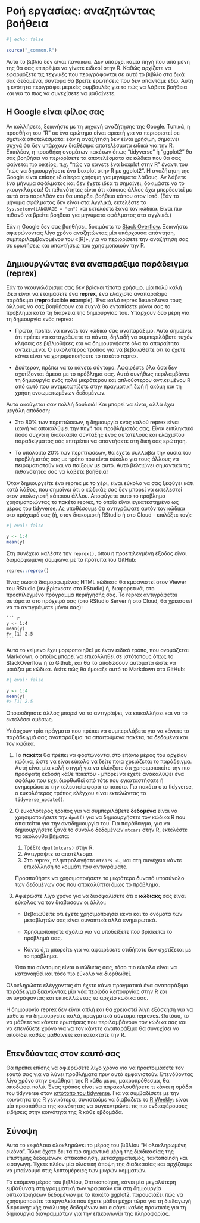# Ροή εργασίας: αναζητώντας βοήθεια {#sec-workflow-getting-help}

```r
#| echo: false

source("_common.R")
```

Αυτό το βιβλίο δεν είναι πανάκεια.
Δεν υπάρχει καμία πηγή που από μόνη της θα σας επιτρέψει να γίνετε ειδικοί στην R.
Καθώς αρχίζετε να εφαρμόζετε τις τεχνικές που περιγράφονται σε αυτό το βιβλίο στα δικά σας δεδομένα, σύντομα θα βρείτε ερωτήσεις που δεν απαντάμε εδώ.
Αυτή η ενότητα περιγράφει μερικές συμβουλές για το πώς να λάβετε βοήθεια και για το πως να συνεχίσετε να μαθαίνετε.

## Η Google είναι φίλος σας

Αν κολλήσετε, ξεκινήστε με τη μηχανή αναζήτησης της Google.
Τυπικά, η προσθήκη του "R" σε ένα ερώτημα είναι αρκετή για να περιοριστεί σε σχετικά αποτελέσματα: εάν η αναζήτηση δεν είναι χρήσιμη, σημαίνει συχνά ότι δεν υπάρχουν διαθέσιμα αποτελέσματα ειδικά για την R.
Επιπλέον, η προσθήκη ονομάτων πακέτων όπως "tidyverse" ή "ggplot2" θα σας βοηθήσει να περιορίσετε τα αποτελέσματα σε κώδικα που θα σας φαίνεται πιο οικείος, π.χ.
"πώς να κάνετε ένα boxplot στην R" έναντι του "πώς να δημιουργήσετε ένα boxplot στην R με ggplot2".
Η αναζήτηση της Google είναι επίσης ιδιαίτερα χρήσιμη για μηνύματα λάθους.
Αν λάβετε ένα μήνυμα σφάλματος και δεν έχετε ιδέα τι σημαίνει, δοκιμάστε να το γκουγκλάρετε!
Οι πιθανότητες είναι ότι κάποιος άλλος έχει μπερδευτεί με αυτό στο παρελθόν και θα υπάρξει βοήθεια κάπου στον Ιστό.
(Εάν το μήνυμα σφάλματος δεν είναι στα Αγγλικά, εκτελέστε το `Sys.setenv(LANGUAGE = "en")` και εκτελέστε ξανά τον κώδικα.
Είναι πιο πιθανό να βρείτε βοήθεια για μηνύματα σφάλματος στα αγγλικά.)

Εάν η Google δεν σας βοηθήσει, δοκιμάστε το [Stack Overflow](https://stackoverflow.com).
Ξεκινήστε αφιερώνοντας λίγο χρόνο αναζητώντας μία υπάρχουσα απάντηση, συμπεριλαμβανομένου του «\[R\]», για να περιορίσετε την αναζήτησή σας σε ερωτήσεις και απαντήσεις που χρησιμοποιούν την R.

## Δημιουργώντας ένα αναπαράξιμο παράδειγμα (reprex)

Εάν το γκουγκλάρισμα σας δεν βρίσκει τίποτα χρήσιμο, μία πολύ καλή ιδέα είναι να ετοιμάσετε ένα **reprex**, ένα ελάχιστο αναπαράξιμο παράδειμα (**repr**oducible **ex**ample).
Ένα καλό reprex διευκολύνει τους άλλους να σας βοηθήσουν και συχνά θα εντοπίσετε μόνοι σας το πρόβλημα κατά τη διάρκεια της δημιουργίας του.
Υπάρχουν δύο μέρη για τη δημιουργία ενός reprex:

-   Πρώτα, πρέπει να κάνετε τον κώδικά σας αναπαράξιμο.
    Αυτό σημαίνει ότι πρέπει να καταγράψετε τα πάντα, δηλαδή να συμπεριλάβετε τυχόν κλήσεις σε βιβλιοθήκες και να δημιουργήσετε όλα τα απαραίτητα αντικείμενα.
    Ο ευκολότερος τρόπος για να βεβαιωθείτε ότι το έχετε κάνει είναι να χρησιμοποιήσετε το πακέτο reprex.

-   Δεύτερον, πρέπει να το κάνετε σύντομο.
    Αφαιρέστε όλα όσα δεν σχετίζονται άμεσα με το πρόβλημά σας.
    Αυτό συνήθως περιλαμβάνει τη δημιουργία ενός πολύ μικρότερου και απλούστερου αντικειμένου R από αυτό που αντιμετωπίζετε στην πραγματική ζωή ή ακόμη και τη χρήση ενσωματωμένων δεδομένων.

Αυτό ακούγεται σαν πολλή δουλειά!
Και μπορεί να είναι, αλλά έχει μεγάλη απόδοση:

-   Στο 80% των περιπτώσεων, η δημιουργία ενός καλού reprex είναι ικανή να αποκαλύψει την πηγή του προβλήματός σας.
    Είναι εκπληκτικό πόσο συχνά η διαδικασία σύνταξης ενός αυτοτελούς και ελάχιστου παραδείγματος σάς επιτρέπει να απαντήσετε στη δική σας ερώτηση.

-   Το υπόλοιπο 20% των περιπτώσεων, θα έχετε συλλάβει την ουσία του προβλήματός σας με τρόπο που είναι εύκολο για τους άλλους να πειραματιστούν και να παίξουν με αυτό.
    Αυτό βελτιώνει σημαντικά τις πιθανότητές σας να λάβετε βοήθεια!

Όταν δημιουργείτε ένα reprex με το χέρι, είναι εύκολο να σας ξεφύγει κάτι κατά λάθος, που σημαίνει ότι ο κώδικάς σας δεν μπορεί να εκτελεστεί στον υπολογιστή κάποιου άλλου.
Αποφύγετε αυτό το πρόβλημα χρησιμοποιώντας το πακέτο reprex, το οποίο είναι εγκατεστημένο ως μέρος του tidyverse.
Ας υποθέσουμε ότι αντιγράψατε αυτόν τον κώδικα στο πρόχειρό σας (ή, στον διακομιστή RStudio ή στο Cloud - επιλέξτε τον):

```r
#| eval: false

y <- 1:4
mean(y)
```

Στη συνέχεια καλέστε την `reprex()`, όπου η προεπιλεγμένη έξοδος είναι διαμορφωμένη σύμφωνα με τα πρότυπα του GitHub:

``` r
reprex::reprex()
```

Ένας σωστά διαμορφωμένος HTML κώδικας θα εμφανιστεί στον Viewer του RStudio (αν βρίσκεστε στο RStudio) ή, διαφορετικά, στο προεπιλεγμένο πρόγραμμα περιήγησής σας.
Το reprex αντιγράφεται αυτόματα στο πρόχειρό σας (στο RStudio Server ή στο Cloud, θα χρειαστεί να το αντιγράψετε μόνοι σας):

````         
``` r
y <- 1:4
mean(y)
#> [1] 2.5
```
````

Αυτό το κείμενο έχει μορφοποιηθεί με έναν ειδικό τρόπο, που ονομάζεται Markdown, ο οποίος μπορεί να επικολληθεί σε ιστότοπους όπως το StackOverflow ή το Github, και θα το αποδώσουν αυτόματα ώστε να μοιάζει με κώδικα.
Δείτε πώς θα έμοιαζε αυτό το Markdown στο GitHub:

```r
#| eval: false

y <- 1:4
mean(y)
#> [1] 2.5
```

Οποιοσδήποτε άλλος μπορεί να το αντιγράψει, να επικολλήσει και να το εκτελέσει αμέσως.

Υπάρχουν τρία πράγματα που πρέπει να συμπεριλάβετε για να κάνετε το παράδειγμά σας αναπαράξιμο: τα απαιτούμενα πακέτα, τα δεδομένα και τον κώδικα.

1.  Τα **πακέτα** θα πρέπει να φορτώνονται στο επάνω μέρος του αρχείου κώδικα, ώστε να είναι εύκολο να δείτε ποια χρειάζεται το παράδειγμα.
    Αυτή είναι μία καλή στιγμή για να ελέγξετε ότι χρησιμοποιείτε την πιο πρόσφατη έκδοση κάθε πακέτου - μπορεί να έχετε ανακαλύψει ένα σφάλμα που έχει διορθωθεί από τότε που εγκαταστήσατε ή ενημερώσατε την τελευταία φορά το πακέτο.
    Για πακέτα στο tidyverse, ο ευκολότερος τρόπος ελέγχου είναι εκτελώντας το `tidyverse_update()`.

2.  Ο ευκολότερος τρόπος για να συμπεριλάβετε **δεδομένα** είναι να χρησιμοποιήσετε την `dput()` για να δημιουργήσετε τον κώδικα R που απαιτείται για την αναδημιουργία του.
    Για παράδειγμα, για να δημιουργήσετε ξανά το σύνολο δεδομένων `mtcars` στην R, εκτελέστε τα ακόλουθα βήματα:

    1.  Τρέξτε `dput(mtcars)` στην R.
    2.  Αντιγράψτε το αποτέλεσμα.
    3.  Στο reprex, πληκτρολογήστε `mtcars <-`, και στη συνέχεια κάντε επικόλληση το κομμάτι που αντιγράψατε.

    Προσπαθήστε να χρησιμοποιήσετε το μικρότερο δυνατό υποσύνολο των δεδομένων σας που αποκαλύπτει όμως το πρόβλημα.

3.  Αφιερώστε λίγο χρόνο για να διασφαλίσετε ότι ο **κώδιακς** σας είναι εύκολος να τον διαβάσουν οι άλλοι:

    -   Βεβαιωθείτε ότι έχετε χρησιμοποιήσει κενά και τα ονόματα των μεταβλητών σας είναι συνοπτικά αλλά ενημερωτικά.

    -   Χρησιμοποιήστε σχόλια για να υποδείξετε πού βρίσκεται το πρόβλημά σας.

    -   Κάντε ό,τι μπορείτε για να αφαιρέσετε οτιδήποτε δεν σχετίζεται με το πρόβλημα.

    Όσο πιο σύντομος είναι ο κώδικάς σας, τόσο πιο εύκολο είναι να κατανοηθεί και τόσο πιο εύκολο να διορθωθεί.

Ολοκληρώστε ελέγχοντας ότι έχετε κάνει πραγματικά ένα αναπαράξιμο παράδειγμα ξεκινώντας μία νέα περίοδο λειτουργίας στην R και αντιγράφοντας και επικολλώντας το αρχείο κώδικα σας.

Η δημιουργία reprex δεν είναι απλή και θα χρειαστεί λίγη εξάσκηση για να μάθετε να δημιουργείτε καλά, πραγματικά σύντομα reprexes.
Ωστόσο, το να μάθετε να κάνετε ερωτήσεις που περιλαμβάνουν τον κώδικα σας και να επενδύετε χρόνο για να τον κάνετε αναπαράξιμο θα συνεχίσει να αποδίδει καθώς μαθαίνετε και κατακτάτε την R.

## Επενδύοντας στον εαυτό σας

Θα πρέπει επίσης να αφιερώσετε λίγο χρόνο για να προετοιμάσετε τον εαυτό σας για να λύνει προβλήματα πριν αυτά εμφανιστούν.
Επενδύοντας λίγο χρόνο στην εκμάθηση της R κάθε μέρα, μακροπρόθεσμα, θα αποδώσει πολύ.
Ένας τρόπος είναι να παρακολουθήσετε τι κάνει η ομάδα του tidyverse στον [ιστότοπο του tidyverse](https://www.tidyverse.org/blog/).
Για να συμβαδίσετε με την κοινότητα της R γενικότερα, συνιστούμε να διαβάζετε το [R Weekly](https://rweekly.org): είναι μία προσπάθεια της κοινότητας να συγκεντρώνει τις πιο ενδιαφέρουσες ειδήσεις στην κοινότητα της R κάθε εβδομάδα.

## Σύνοψη

Αυτό το κεφάλαιο ολοκληρώνει το μέρος του βιβλίου "Η ολοκληρωμένη εικόνα".
Τώρα έχετε δει τα πιο σημαντικά μέρη της διαδικασίας της επιστήμης δεδομένων: οπτικοποίηση, μετασχηματισμός, τακτοποίηση και εισαγωγή.
Έχετε πλέον μία ολιστική άποψη της διαδικασίας και αρχίζουμε να μπαίνουμε στις λεπτομέρειες των μικρών κομματιών.

Το επόμενο μέρος του βιβλίου, Οπτικοποίηση, κάνει μία μεγαλύτερη εμβάθυνση στη γραμματική των γραφικών και στη δημιουργία οπτικοποιήσεων δεδομένων με το πακέτο ggplot2, παρουσιάζει πώς να χρησιμοποιείτε τα εργαλεία που έχετε μάθει μέχρι τώρα για τη διεξαγωγή διερευνητικής ανάλυσης δεδομένων και εισάγει καλές πρακτικές για τη δημιουργία διαγραμμάτων για την επικοινωνία της πληροφορίας.
